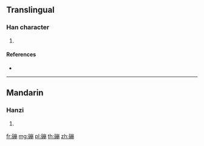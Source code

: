 {{character info/new}}
==Translingual==

===Han character===
{{Han char|rn=112|rad=石|as=11|sn=16|four=12627|canj=MRUBB}}

# {{defn|Han|sort=石11}}

====References====
* {{Han ref|kx=0835.150|dkj=24426|dj=1252.230|hdz=42453.070|uh=78DE|ud=30942|bh=EAA6|bd=60070}}

----

==Mandarin==

===Hanzi===
{{cmn-hanzi|pin=[[pēng]] ([[peng1]])|wg=p'eng<sup>1</sup>}}

# {{defn|lang=cmn|sort=石11}}

[[fr:磞]]
[[mg:磞]]
[[pl:磞]]
[[th:磞]]
[[zh:磞]]